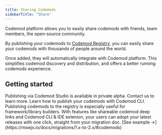 ```yaml
---
title: Sharing Codemods
sidebarTitle: "Share"
---
```


Codemod platform allows you to easily share codemods with friends, team members, the open-source community.

By publishing your codemods to [Codemod Registry](/codemod-registry/introduction), you can easily share your codemods with thousands of people around the world.

Once added, they will automatically integrate with Codemod platform. This simplifies codemod discovery and distribution, and offers a better running codemods experience.

## Getting started

<CardGroup cols={2}>
  <Card title="Publishing with Codemod Studio" icon="browser" href="https://codemod.com/contact">
    Publishing via Codemod Studio is available in private alpha. Contact us to learn more.
  </Card>
  <Card title="Publishing with Codemod CLI" icon="terminal" href="/deploying-codemods/cli#codemod-publish">
    Learn how to publish your codemods with Codemod CLI.
  </Card>
</CardGroup>

<Tip>
Publishing codemods to the registry is especially useful for framework/library builders. With features like shareable codemod deep links and Codemod CLI & IDE extenion, your users can adopt your latest releases with one click, straight from your migration doc. <Tooltip tip="MSW V2 migration">[See example ->](https://mswjs.io/docs/migrations/1.x-to-2.x/#codemods)</Tooltip>
</Tip>